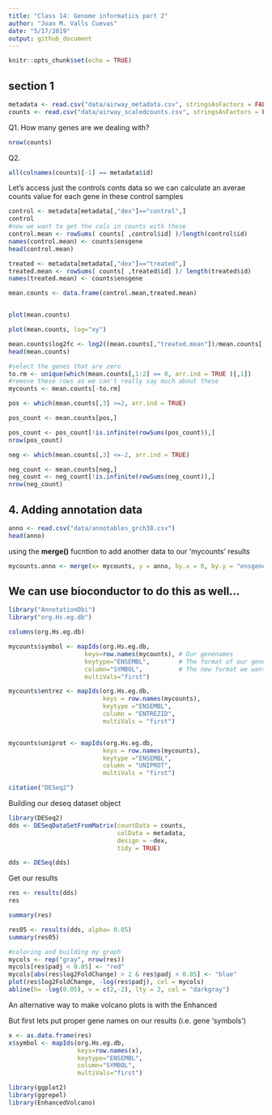 ```yaml
---
title: "Class 14: Genome informatics part 2"
author: "Joan M. Valls Cuevas"
date: "5/17/2019"
output: github_document
---
```


```r
knitr::opts_chunk$set(echo = TRUE)
```

## section 1

```r
metadata <- read.csv("data/airway_metadata.csv", stringsAsFactors = FALSE)
counts <- read.csv("data/airway_scaledcounts.csv", stringsAsFactors = FALSE)


```

Q1. How many genes are we dealing with?
```r
nrow(counts)
```

Q2.
```r


all(colnames(counts)[-1] == metadata$id)

```


Let's access just the controls conts data so we can calculate an averae counts value for each gene in these control samples
```r
control <- metadata[metadata[,"dex"]=="control",]
control
#now we want to get the cols in counts with these 
control.mean <- rowSums( counts[ ,control$id] )/length(control$id) 
names(control.mean) <- counts$ensgene
head(control.mean)
```



```r
treated <- metadata[metadata[,"dex"]=="treated",]
treated.mean <- rowSums( counts[ ,treated$id] )/ length(treated$id)
names(treated.mean) <- counts$ensgene

mean.counts <- data.frame(control.mean,treated.mean)



```


```r
plot(mean.counts)
```



```r
plot(mean.counts, log="xy")
```

```r
mean.counts$log2fc <- log2((mean.counts[,"treated.mean"])/mean.counts[,"control.mean"])
head(mean.counts)

```


```r
#select the genes that are zero
to.rm <- unique(which(mean.counts[,1:2] == 0, arr.ind = TRUE )[,1])
#remove these rows as we can't really say much about these
mycounts <- mean.counts[-to.rm]

```

```r

pos <- which(mean.counts[,3] >=2, arr.ind = TRUE)

pos_count <- mean.counts[pos,]

pos_count <- pos_count[!is.infinite(rowSums(pos_count)),]
nrow(pos_count)
```



```r
neg <- which(mean.counts[,3] <=-2, arr.ind = TRUE)

neg_count <- mean.counts[neg,]
neg_count <- neg_count[!is.infinite(rowSums(neg_count)),]
nrow(neg_count)
```

## 4. Adding annotation data

```r
anno <- read.csv("data/annotables_grch38.csv")
head(anno)
```




using the **merge()** fucntion to add another data to our 'mycounts' results
```r
mycounts.anno <- merge(x= mycounts, y = anno, by.x = 0, by.y = "ensgene")
```


## We can use bioconductor to do this as well... 

```r
library("AnnotationDbi")
library("org.Hs.eg.db")
```



```r
columns(org.Hs.eg.db)
```




```r
mycounts$symbol <- mapIds(org.Hs.eg.db,
                     keys=row.names(mycounts), # Our genenames
                     keytype="ENSEMBL",        # The format of our genenames
                     column="SYMBOL",          # The new format we want to add
                     multiVals="first")
```





```r
mycounts$entrez <- mapIds(org.Hs.eg.db,
                          keys = row.names(mycounts),
                          keytype ="ENSEMBL",
                          column = "ENTREZID",
                          multiVals = "first")


mycounts$uniprot <- mapIds(org.Hs.eg.db,
                          keys = row.names(mycounts),
                          keytype ="ENSEMBL",
                          column = "UNIPROT",
                          multiVals = "first")
```


```r
citation("DESeq2")
```


Building our deseq dataset object
```r
library(DESeq2)
dds <- DESeqDataSetFromMatrix(countData = counts,
                              colData = metadata,
                              design = ~dex,
                              tidy = TRUE)
```

```r
dds <- DESeq(dds)
```


Get our results
```r
res <- results(dds)
res
```


```r
summary(res)
```

```r
res05 <- results(dds, alpha= 0.05)
summary(res05)
```

```r
#coloring and building my graph
mycols <- rep("gray", nrow(res))
mycols[res$padj < 0.05] <- "red"
mycols[abs(res$log2FoldChange) > 2 & res$padj < 0.05] <- "blue"
plot(res$log2FoldChange, -log(res$padj), col = mycols)
abline(h= -log(0.05), v = c(2,-2), lty = 2, col = "darkgray")
```

An alternative way to make volcano plots is with the Enhanced

But first lets put proper gene names on our results (i.e. gene 'symbols')

```r
x <- as.data.frame(res)
x$symbol <- mapIds(org.Hs.eg.db, 
                   keys=row.names(x),
                   keytype="ENSEMBL",
                   column="SYMBOL",
                   multiVals="first")
```

```r
library(ggplot2)
library(ggrepel)
library(EnhancedVolcano)
```







